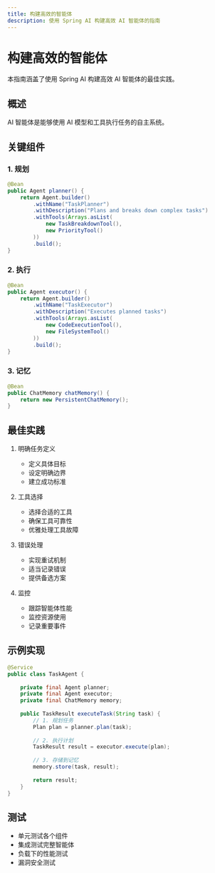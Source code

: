 ```yaml
---
title: 构建高效的智能体
description: 使用 Spring AI 构建高效 AI 智能体的指南
---
```


# 构建高效的智能体

本指南涵盖了使用 Spring AI 构建高效 AI 智能体的最佳实践。

## 概述

AI 智能体是能够使用 AI 模型和工具执行任务的自主系统。

## 关键组件

### 1. 规划

```java
@Bean
public Agent planner() {
    return Agent.builder()
        .withName("TaskPlanner")
        .withDescription("Plans and breaks down complex tasks")
        .withTools(Arrays.asList(
            new TaskBreakdownTool(),
            new PriorityTool()
        ))
        .build();
}
```

### 2. 执行

```java
@Bean
public Agent executor() {
    return Agent.builder()
        .withName("TaskExecutor")
        .withDescription("Executes planned tasks")
        .withTools(Arrays.asList(
            new CodeExecutionTool(),
            new FileSystemTool()
        ))
        .build();
}
```

### 3. 记忆

```java
@Bean
public ChatMemory chatMemory() {
    return new PersistentChatMemory();
}
```

## 最佳实践

1. 明确任务定义
   - 定义具体目标
   - 设定明确边界
   - 建立成功标准

2. 工具选择
   - 选择合适的工具
   - 确保工具可靠性
   - 优雅处理工具故障

3. 错误处理
   - 实现重试机制
   - 适当记录错误
   - 提供备选方案

4. 监控
   - 跟踪智能体性能
   - 监控资源使用
   - 记录重要事件

## 示例实现

```java
@Service
public class TaskAgent {
    
    private final Agent planner;
    private final Agent executor;
    private final ChatMemory memory;
    
    public TaskResult executeTask(String task) {
        // 1. 规划任务
        Plan plan = planner.plan(task);
        
        // 2. 执行计划
        TaskResult result = executor.execute(plan);
        
        // 3. 存储到记忆
        memory.store(task, result);
        
        return result;
    }
}
```

## 测试

- 单元测试各个组件
- 集成测试完整智能体
- 负载下的性能测试
- 漏洞安全测试 